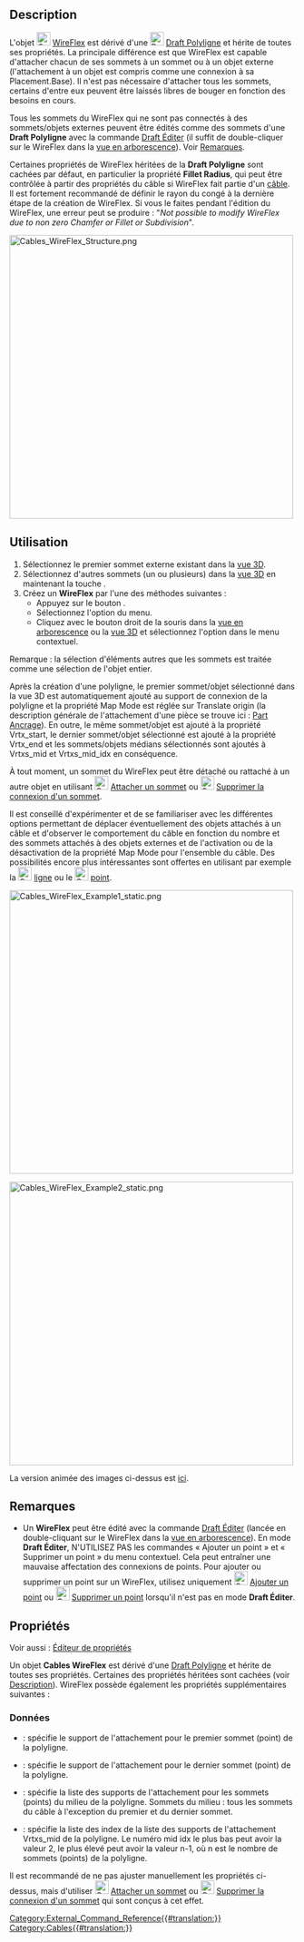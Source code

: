<languages/>

{{Docnav/fr
|
|[[Cables_AddVertex/fr|Ajouter un sommet]]
|[[Cables_Workbench/fr|Cables]]
|IconL=
|IconR=Cables_AddVertex.svg
|IconC=Cables_workbench_icon.svg
}}

<div class="mw-translate-fuzzy">
{{GuiCommand/fr
|Name=Cables WireFlex
|Name/fr=Cables WireFlex
|MenuLocation=Cable Wires → New Wire Flex
|Workbenches=[[Cables_Workbench/fr|Cables]]
|Shortcut=
|Version=1.0
|SeeAlso=[[Cables_AddVertex/fr|Cables Ajouter un sommet]], [[Cables_DelVertex/fr|Cables Supprimer un sommet]], [[Cables_AttachVertex/fr|Cables Attacher un sommet]], [[Cables_RemoveVertexAttachment/fr|Cables Supprimer la connexion d'un sommet]]
}}
</div>

==Description==

L'objet [[Image:Cables_WireFlex.svg|24px]] [[Cables_WireFlex/fr|WireFlex]] est dérivé d'une [[Image:Draft_Wire.svg|24px]] [[Draft_Wire/fr|Draft Polyligne]] et hérite de toutes ses propriétés. La principale différence est que WireFlex est capable d'attacher chacun de ses sommets à un sommet ou à un objet externe (l'attachement à un objet est compris comme une connexion à sa Placement.Base). Il n'est pas nécessaire d'attacher tous les sommets, certains d'entre eux peuvent être laissés libres de bouger en fonction des besoins en cours.

Tous les sommets du WireFlex qui ne sont pas connectés à des sommets/objets externes peuvent être édités comme des sommets d'une '''Draft Polyligne''' avec la commande [[Draft_Edit/fr|Draft Éditer]] (il suffit de double-cliquer sur le WireFlex dans la [[Tree_view/fr|vue en arborescence]]). Voir [[#Remarques|Remarques]].

Certaines propriétés de WireFlex héritées de la '''Draft Polyligne''' sont cachées par défaut, en particulier la propriété '''Fillet Radius''', qui peut être contrôlée à partir des propriétés du câble si WireFlex fait partie d'un [[Cables_Cable/fr|câble]]. Il est fortement recommandé de définir le rayon du congé à la dernière étape de la création de WireFlex. Si vous le faites pendant l'édition du WireFlex, une erreur peut se produire : "''Not possible to modify WireFlex due to non zero Chamfer or Fillet or Subdivision''".

[[Image:Cables_WireFlex_Structure.png|500px]]
{{Caption|Exemple de structure de WireFlex}}

<span id="Usage"></span>
==Utilisation==

# Sélectionnez le premier sommet externe existant dans la [[3D_view/fr|vue 3D]].
# Sélectionnez d'autres sommets (un ou plusieurs) dans la [[3D_view/fr|vue 3D]] en maintenant la touche {{KEY|CTRL}}.
# Créez un '''WireFlex''' par l'une des méthodes suivantes :
#* Appuyez sur le bouton {{Button|[[Image:Cables_WireFlex.svg|16px]] [[Cables_WireFlex/fr|WireFlex]]}}.
#* Sélectionnez l'option {{MenuCommand|Cable Wires → [[Image:Cables_WireFlex.svg|16px]] WireFlex}} du menu.
#* Cliquez avec le bouton droit de la souris dans la [[Tree_view/fr|vue en arborescence]] ou la [[3D_view/fr|vue 3D]] et sélectionnez l'option {{MenuCommand|Cable Wires → [[Image:Cables_WireFlex.svg|16px]] WireFlex}} dans le menu contextuel.

Remarque : la sélection d'éléments autres que les sommets est traitée comme une sélection de l'objet entier.

Après la création d'une polyligne, le premier sommet/objet sélectionné dans la vue 3D est automatiquement ajouté au support de connexion de la polyligne et la propriété Map Mode est réglée sur Translate origin (la description générale de l'attachement d'une pièce se trouve ici : [[Part_EditAttachment/fr|Part Ancrage]]). En outre, le même sommet/objet est ajouté à la propriété Vrtx_start, le dernier sommet/objet sélectionné est ajouté à la propriété Vrtx_end et les sommets/objets médians sélectionnés sont ajoutés à Vrtxs_mid et Vrtxs_mid_idx en conséquence.

À tout moment, un sommet du WireFlex peut être détaché ou rattaché à un autre objet en utilisant [[Image:Cables_AttachVertex.svg|24px]] [[Cables_AttachVertex/fr|Attacher un sommet]] ou [[Image:Cables_RemoveVertexAttachment.svg|24px]] [[Cables_RemoveVertexAttachment/fr|Supprimer la connexion d'un sommet]].

Il est conseillé d'expérimenter et de se familiariser avec les différentes options permettant de déplacer éventuellement des objets attachés à un câble et d'observer le comportement du câble en fonction du nombre et des sommets attachés à des objets externes et de l'activation ou de la désactivation de la propriété Map Mode pour l'ensemble du câble. Des possibilités encore plus intéressantes sont offertes en utilisant par exemple la [[Image:Cables_SupportLine.svg|24px]] [[Cables_SupportLine/fr|ligne]] ou le [[Image:Cables_SupportPoint.svg|24px]] [[Cables_SupportPoint|point]].

[[Image:Cables_WireFlex_Example1_static.png|500px]]
{{Caption|Exemple 1<br/>Mouvement du Cube1 qui est attaché au sommet WireFlex de départ lorsque le mode de mappage de l'attachement du WireFlex est réglé sur Translate origin.}}

[[Image:Cables_WireFlex_Example2_static.png|500px]]
{{Caption|Exemple 2<br/>Mouvement du Cube1 qui est attaché au sommet de départ du WireFlex lorsque le mode de mappage de l'attachement du WireFlex est désactivé.}}

La version animée des images ci-dessus est [[Cables_Example2_WireFlex|ici]].

<span id="Notes"></span>
==Remarques==

* Un '''WireFlex''' peut être édité avec la commande [[Draft_Edit/fr|Draft Éditer]] (lancée en double-cliquant sur le WireFlex dans la [[Tree_view/fr|vue en arborescence]]). En mode '''Draft Éditer''', N'UTILISEZ PAS les commandes « Ajouter un point » et « Supprimer un point » du menu contextuel. Cela peut entraîner une mauvaise affectation des connexions de points. Pour ajouter ou supprimer un point sur un WireFlex, utilisez uniquement [[Image:Cables_AddVertex.svg|24px]] [[Cables_AddVertex/fr|Ajouter un point]] ou [[Image:Cables_DelVertex.svg|24px]] [[Cables_DelVertex/fr|Supprimer un point]] lorsqu'il n'est pas en mode '''Draft Éditer'''.

<span id="Properties"></span>
==Propriétés==

Voir aussi : [[Property_editor/fr|Éditeur de propriétés]]

Un objet '''Cables WireFlex''' est dérivé d'une [[Draft_Wire/fr|Draft Polyligne]] et hérite de toutes ses propriétés. Certaines des propriétés héritées sont cachées (voir [[#Description|Description]]). WireFlex possède également les propriétés supplémentaires suivantes :

<span id="Data"></span>
===Données===

{{TitleProperty|Wire Flex}}

* {{PropertyData|Vrtx_start|LinkSub}} : spécifie le support de l'attachement pour le premier sommet (point) de la polyligne.
* {{PropertyData|Vrtx_end|LinkSub}} : spécifie le support de l'attachement pour le dernier sommet (point) de la polyligne.
* {{PropertyData|Vrtxs_mid|LinkSubList}} : spécifie la liste des supports de l'attachement pour les sommets (points) du milieu de la polyligne. Sommets du milieu : tous les sommets du câble à l'exception du premier et du dernier sommet.
* {{PropertyData|Vrtxs_mid_idx|IntegerList}} : spécifie la liste des index de la liste des supports de l'attachement Vrtxs_mid de la polyligne. Le numéro mid idx le plus bas peut avoir la valeur 2, le plus élevé peut avoir la valeur n-1, où n est le nombre de sommets (points) de la polyligne.

Il est recommandé de ne pas ajuster manuellement les propriétés ci-dessus, mais d'utiliser [[Image:Cables_AttachVertex.svg|24px]] [[Cables_AttachVertex/fr|Attacher un sommet]] ou [[Image:Cables_RemoveVertexAttachment.svg|24px]] [[Cables_RemoveVertexAttachment/fr|Supprimer la connexion d'un sommet]] qui sont conçus à cet effet.


{{Docnav/fr
|
|[[Cables_AddVertex/fr|Ajouter un sommet]]
|[[Cables_Workbench/fr|Cables]]
|IconL=
|IconR=Cables_AddVertex.svg
|IconC=Cables_workbench_icon.svg
}}

[[Category:External_Command_Reference{{#translation:}}]]
[[Category:Cables{{#translation:}}]]